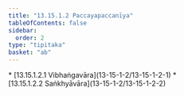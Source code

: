 ```yaml
---
title: "13.15.1.2 Paccayapaccanīya"
tableOfContents: false
sidebar:
  order: 2
type: "tipitaka"
basket: "ab"
---
```



<DynamicBreadcrumb />



<TableOfContents>
* [13.15.1.2.1 Vibhaṅgavāra](13-15-1-2/13-15-1-2-1)
* [13.15.1.2.2 Saṅkhyāvāra](13-15-1-2/13-15-1-2-2)
</TableOfContents>